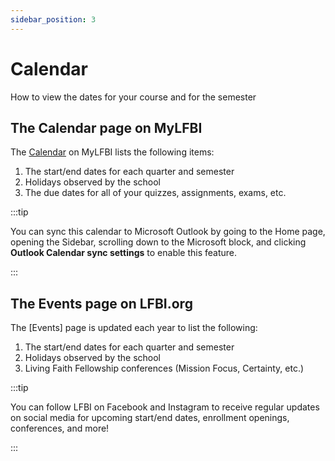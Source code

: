 ```yaml
---
sidebar_position: 3
---
```


# Calendar
How to view the dates for your course and for the semester

## The Calendar page on MyLFBI

The [Calendar](https://mylfbi.org/calendar/view.php?view=month&time) on MyLFBI lists the following items:
1.  The start/end dates for each quarter and semester
2.  Holidays observed by the school
3.  The due dates for all of your quizzes, assignments, exams, etc.

:::tip

You can sync this calendar to Microsoft Outlook by going to the Home page, opening the Sidebar, scrolling down to the Microsoft block, and clicking **Outlook Calendar sync settings** to enable this feature.

:::

## The Events page on LFBI.org

The [Events] page is updated each year to list the following:
1.  The start/end dates for each quarter and semester
2.  Holidays observed by the school
3.  Living Faith Fellowship conferences (Mission Focus, Certainty, etc.)

:::tip

You can follow LFBI on Facebook and Instagram to receive regular updates on social media for upcoming start/end dates, enrollment openings, conferences, and more!

:::
